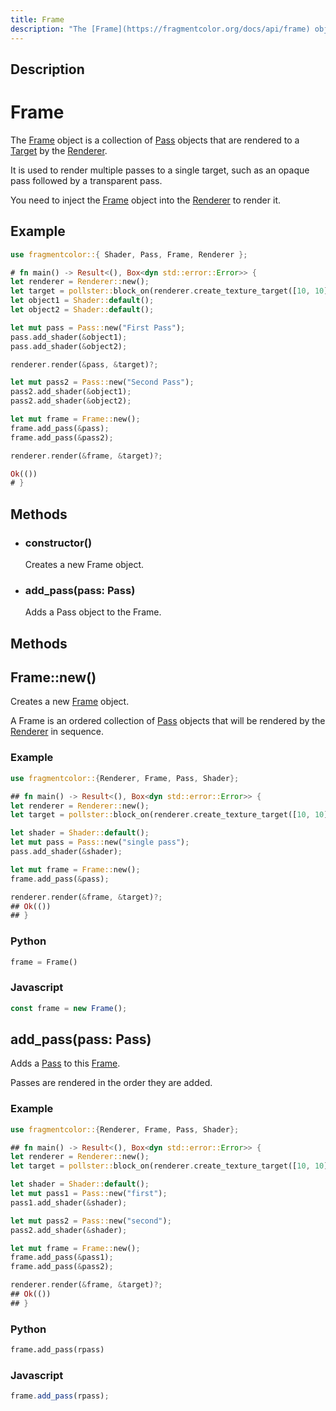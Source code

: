 ```yaml
---
title: Frame
description: "The [Frame](https://fragmentcolor.org/docs/api/frame) object is a collection of [Pass](https://fragmentcolor.org/docs/api/pass) objects that are rendered to a [Target](https://fragmentcolor.org/docs/api/target) by the [Renderer](https://fragmentcolor.org/docs/api/renderer)."
---
```


## Description

# Frame

The [Frame](https://fragmentcolor.org/docs/api/frame) object is a collection of [Pass](https://fragmentcolor.org/docs/api/pass) objects that are rendered to a [Target](https://fragmentcolor.org/docs/api/target) by the [Renderer](https://fragmentcolor.org/docs/api/renderer).

It is used to render multiple passes to a single target, such as an opaque pass followed by a transparent pass.

You need to inject the [Frame](https://fragmentcolor.org/docs/api/frame) object into the [Renderer](https://fragmentcolor.org/docs/api/renderer) to render it.

## Example

```rust
use fragmentcolor::{ Shader, Pass, Frame, Renderer };

# fn main() -> Result<(), Box<dyn std::error::Error>> {
let renderer = Renderer::new();
let target = pollster::block_on(renderer.create_texture_target([10, 10]))?;
let object1 = Shader::default();
let object2 = Shader::default();

let mut pass = Pass::new("First Pass");
pass.add_shader(&object1);
pass.add_shader(&object2);

renderer.render(&pass, &target)?;

let mut pass2 = Pass::new("Second Pass");
pass2.add_shader(&object1);
pass2.add_shader(&object2);

let mut frame = Frame::new();
frame.add_pass(&pass);
frame.add_pass(&pass2);

renderer.render(&frame, &target)?;

Ok(())
# }
```

## Methods

- ### constructor()

  Creates a new Frame object.

- ### add_pass(pass: Pass)

  Adds a Pass object to the Frame.


## Methods

## Frame::new()

Creates a new [Frame](https://fragmentcolor.org/docs/api/frame) object.

A Frame is an ordered collection of [Pass](https://fragmentcolor.org/docs/api/pass) objects that will be rendered by the [Renderer](https://fragmentcolor.org/docs/api/renderer) in sequence.

### Example

```rust
use fragmentcolor::{Renderer, Frame, Pass, Shader};

## fn main() -> Result<(), Box<dyn std::error::Error>> {
let renderer = Renderer::new();
let target = pollster::block_on(renderer.create_texture_target([10, 10]))?;

let shader = Shader::default();
let mut pass = Pass::new("single pass");
pass.add_shader(&shader);

let mut frame = Frame::new();
frame.add_pass(&pass);

renderer.render(&frame, &target)?;
## Ok(())
## }
```

### Python

```python
frame = Frame()
```

### Javascript

```js
const frame = new Frame();
```
## add_pass(pass: Pass)

Adds a [Pass](https://fragmentcolor.org/docs/api/pass) to this [Frame](https://fragmentcolor.org/docs/api/frame).

Passes are rendered in the order they are added.

### Example

```rust
use fragmentcolor::{Renderer, Frame, Pass, Shader};

## fn main() -> Result<(), Box<dyn std::error::Error>> {
let renderer = Renderer::new();
let target = pollster::block_on(renderer.create_texture_target([10, 10]))?;

let shader = Shader::default();
let mut pass1 = Pass::new("first");
pass1.add_shader(&shader);

let mut pass2 = Pass::new("second");
pass2.add_shader(&shader);

let mut frame = Frame::new();
frame.add_pass(&pass1);
frame.add_pass(&pass2);

renderer.render(&frame, &target)?;
## Ok(())
## }
```

### Python

```python
frame.add_pass(rpass)
```

### Javascript

```js
frame.add_pass(rpass);
```
